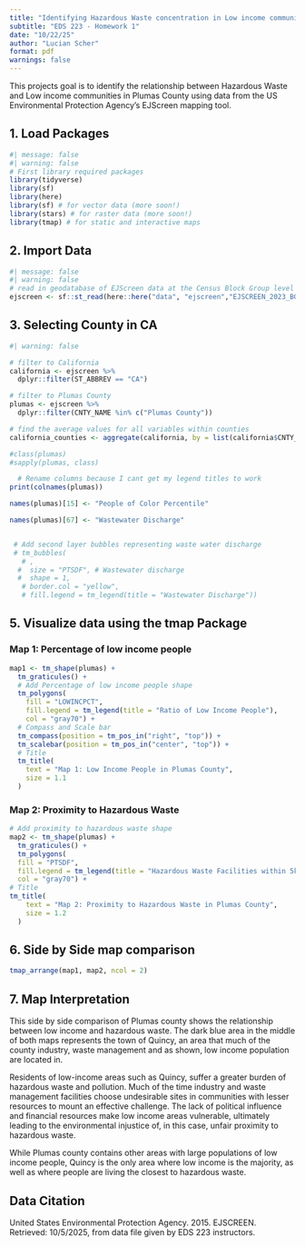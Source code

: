 ```yaml
---
title: "Identifying Hazardous Waste concentration in Low income communites in Plumas County"
subtitle: "EDS 223 - Homework 1"
date: "10/22/25"
author: "Lucian Scher"
format: pdf
warnings: false
---
```


This projects goal is to identify the relationship between Hazardous Waste and Low income communities in Plumas County using data from the US Environmental Protection Agency's EJScreen mapping tool.

## 1. Load Packages

```r
#| message: false
#| warning: false
# First library required packages
library(tidyverse)
library(sf)
library(here)
library(sf) # for vector data (more soon!)
library(stars) # for raster data (more soon!)
library(tmap) # for static and interactive maps
```

## 2. Import Data

```r
#| message: false
#| warning: false
# read in geodatabase of EJScreen data at the Census Block Group level
ejscreen <- sf::st_read(here::here("data", "ejscreen","EJSCREEN_2023_BG_StatePct_with_AS_CNMI_GU_VI.gdb"), quiet = TRUE) 

```

## 3. Selecting County in CA

```r
#| warning: false

# filter to California
california <- ejscreen %>%
  dplyr::filter(ST_ABBREV == "CA") 

# filter to Plumas County
plumas <- ejscreen %>%
  dplyr::filter(CNTY_NAME %in% c("Plumas County"))

# find the average values for all variables within counties
california_counties <- aggregate(california, by = list(california$CNTY_NAME), FUN = mean)
```

```r
#class(plumas)
#sapply(plumas, class)
```

```r
  # Rename columns because I cant get my legend titles to work
print(colnames(plumas))

names(plumas)[15] <- "People of Color Percentile"

names(plumas)[67] <- "Wastewater Discharge"


 # Add second layer bubbles representing waste water discharge
 # tm_bubbles(
   # ,
  #  size = "PTSDF", # Wastewater discharge
  #  shape = 1,
   # border.col = "yellow",
   # fill.legend = tm_legend(title = "Wastewater Discharge"))
```

## 5. Visualize data using the tmap Package

### Map 1: Percentage of low income people

```r
map1 <- tm_shape(plumas) +
  tm_graticules() +
  # Add Percentage of low income people shape
  tm_polygons(
    fill = "LOWINCPCT",
    fill.legend = tm_legend(title = "Ratio of Low Income People"),
    col = "gray70") +
  # Compass and Scale bar
  tm_compass(position = tm_pos_in("right", "top")) +
  tm_scalebar(position = tm_pos_in("center", "top")) +
  # Title
  tm_title(
    text = "Map 1: Low Income People in Plumas County",
    size = 1.1
  )

```

### Map 2: Proximity to Hazardous Waste

```r
# Add proximity to hazardous waste shape
map2 <- tm_shape(plumas) +
  tm_graticules() +
  tm_polygons(
  fill = "PTSDF",
  fill.legend = tm_legend(title = "Hazardous Waste Facilities within 5km"),
  col = "gray70") +
# Title 
tm_title(
    text = "Map 2: Proximity to Hazardous Waste in Plumas County",
    size = 1.2
  )
```

## 6. Side by Side map comparison

```r
tmap_arrange(map1, map2, ncol = 2)
```

## 7. Map Interpretation

This side by side comparison of Plumas county shows the relationship between low income and hazardous waste. The dark blue area in the middle of both maps represents the town of Quincy, an area that much of the county industry, waste management and as shown, low income population are located in.

Residents of low-income areas such as Quincy, suffer a greater burden of hazardous waste and pollution. Much of the time industry and waste management facilities choose undesirable sites in communities with lesser resources to mount an effective challenge. The lack of political influence and financial resources make low income areas vulnerable, ultimately leading to the environmental injustice of, in this case, unfair proximity to hazardous waste.

While Plumas county contains other areas with large populations of low income people, Quincy is the only area where low income is the majority, as well as where people are living the closest to hazardous waste.

## Data Citation

United States Environmental Protection Agency. 2015. EJSCREEN. Retrieved: 10/5/2025, from data file given by EDS 223 instructors.
